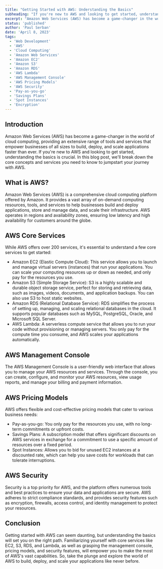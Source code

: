 ```yaml
---
title: "Getting Started with AWS: Understanding the Basics"
subheading: "If you're new to AWS and looking to get started, understanding the basics is crucial"
excerpt: "Amazon Web Services (AWS) has become a game-changer in the world of cloud computing, providing an extensive range of tools and services that empower businesses of all sizes to build, deploy, and scale applications faster than ever. If you're new to AWS and looking to get started, understanding the basics is crucial. In this blog post, we'll break down the core concepts and services you need to know to jumpstart your journey with AWS."
status: 'published'
author: 'Paul Serban'
date: 'April 8, 2023'
tags:
  - 'Web Development'
  - 'AWS'
  - 'Cloud Computing'
  - 'Amazon Web Services'
  - 'Amazon EC2'
  - 'Amazon S3'
  - 'Amazon RDS'
  - 'AWS Lambda'
  - 'AWS Management Console'
  - 'AWS Pricing Models'
  - 'AWS Security'
  - 'Pay-as-you-go'
  - 'Savings Plans'
  - 'Spot Instances'
  - 'Encryption'
---
```


## Introduction

Amazon Web Services (AWS) has become a game-changer in the world of cloud computing, providing an extensive range of tools and services that empower businesses of all sizes to build, deploy, and scale applications faster than ever. If you're new to AWS and looking to get started, understanding the basics is crucial. In this blog post, we'll break down the core concepts and services you need to know to jumpstart your journey with AWS.

## What is AWS?

Amazon Web Services (AWS) is a comprehensive cloud computing platform offered by Amazon. It provides a vast array of on-demand computing resources, tools, and services to help businesses build and deploy applications, store and manage data, and scale their infrastructure. AWS operates in regions and availability zones, ensuring low latency and high availability for customers around the globe.

## AWS Core Services

While AWS offers over 200 services, it's essential to understand a few core services to get started:

- Amazon EC2 (Elastic Compute Cloud): This service allows you to launch and manage virtual servers (instances) that run your applications. You can scale your computing resources up or down as needed, and only pay for the resources you use.
- Amazon S3 (Simple Storage Service): S3 is a highly scalable and durable object storage service, perfect for storing and retrieving data, such as images, videos, documents, and application backups. You can also use S3 to host static websites.
- Amazon RDS (Relational Database Service): RDS simplifies the process of setting up, managing, and scaling relational databases in the cloud. It supports popular databases such as MySQL, PostgreSQL, Oracle, and Microsoft SQL Server.
- AWS Lambda: A serverless compute service that allows you to run your code without provisioning or managing servers. You only pay for the compute time you consume, and AWS scales your applications automatically.


## AWS Management Console
The AWS Management Console is a user-friendly web interface that allows you to manage your AWS resources and services. Through the console, you can create, configure, and monitor your AWS resources, view usage reports, and manage your billing and payment information.

## AWS Pricing Models
AWS offers flexible and cost-effective pricing models that cater to various business needs:

- Pay-as-you-go: You only pay for the resources you use, with no long-term commitments or upfront costs.
- Savings Plans: A subscription model that offers significant discounts on AWS services in exchange for a commitment to use a specific amount of resources over a fixed period.
- Spot Instances: Allows you to bid for unused EC2 instances at a discounted rate, which can help you save costs for workloads that can tolerate interruptions.

## AWS Security
Security is a top priority for AWS, and the platform offers numerous tools and best practices to ensure your data and applications are secure. AWS adheres to strict compliance standards, and provides security features such as encryption, firewalls, access control, and identity management to protect your resources.

## Conclusion

Getting started with AWS can seem daunting, but understanding the basics will set you on the right path. Familiarizing yourself with core services like EC2, S3, RDS, and Lambda, as well as grasping the management console, pricing models, and security features, will empower you to make the most of AWS's vast capabilities. So, take the plunge and explore the world of AWS to build, deploy, and scale your applications like never before.
